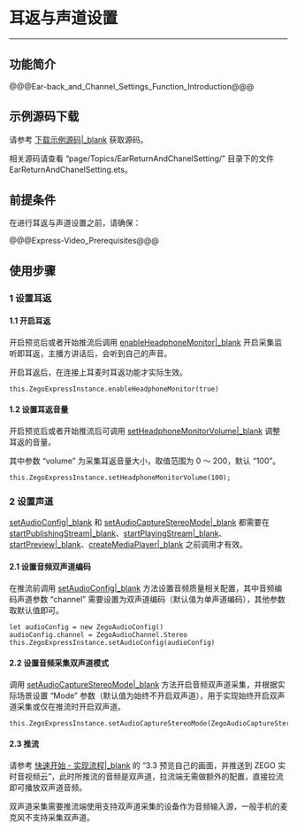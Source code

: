 # 耳返与声道设置

- - -

## 功能简介

@@@Ear-back_and_Channel_Settings_Function_Introduction@@@

## 示例源码下载

请参考 [下载示例源码\|_blank](!DownloadDemo/DownloadDemo) 获取源码。

相关源码请查看 “page/Topics/EarReturnAndChanelSetting/” 目录下的文件 EarReturnAndChanelSetting.ets。

## 前提条件

在进行耳返与声道设置之前，请确保：

@@@Express-Video_Prerequisites@@@

## 使用步骤

### 1 设置耳返

#### 1.1 开启耳返

开启预览后或者开始推流后调用 [enableHeadphoneMonitor\|_blank](/unique-api/express-video-sdk/zh/ets_ohos/classes/_zegoexpressengine_.zegoexpressengine.html#enableheadphonemonitor) 开启采集监听即耳返，主播方讲话后，会听到自己的声音。

<div class = 'mk-hint'>

开启耳返后，在连接上耳麦时耳返功能才实际生效。
</div>

```ets
this.ZegoExpressInstance.enableHeadphoneMonitor(true)
```

#### 1.2 设置耳返音量

开启预览后或者开始推流后可调用 [setHeadphoneMonitorVolume\|_blank](/unique-api/express-video-sdk/zh/ets_ohos/classes/_zegoexpressengine_.zegoexpressengine.html#setheadphonemonitorvolume) 调整耳返的音量。

其中参数 “volume” 为采集耳返音量大小，取值范围为 0 ～ 200，默认 “100”。

```ets
this.ZegoExpressInstance.setHeadphoneMonitorVolume(100);
```

### 2 设置声道

<div class="mk-warning">

[setAudioConfig\|_blank](/unique-api/express-video-sdk/zh/ets_ohos/classes/_zegoexpressengine_.zegoexpressengine.html#setaudioconfig) 和 [setAudioCaptureStereoMode\|_blank](/unique-api/express-video-sdk/zh/ets_ohos/classes/_zegoexpressengine_.zegoexpressengine.html#setaudiocapturestereomode) 都需要在 [startPublishingStream\|_blank](/unique-api/express-video-sdk/zh/ets_ohos/classes/_zegoexpressengine_.zegoexpressengine.html#startpublishingstream)、[startPlayingStream\|_blank](/unique-api/express-video-sdk/zh/ets_ohos/classes/_zegoexpressengine_.zegoexpressengine.html#startplayingstream)、[startPreview\|_blank](/unique-api/express-video-sdk/zh/ets_ohos/classes/_zegoexpressengine_.zegoexpressengine.html#startpreview)、[createMediaPlayer\|_blank](/unique-api/express-video-sdk/zh/ets_ohos/classes/_zegoexpressengine_.zegoexpressengine.html#createmediaplayer) 之前调用才有效。 
</div>

#### 2.1 设置音频双声道编码

在推流前调用 [setAudioConfig\|_blank](/unique-api/express-video-sdk/zh/ets_ohos/classes/_zegoexpressengine_.zegoexpressengine.html#setaudioconfig) 方法设置音频质量相关配置，其中音频编码声道参数 “channel” 需要设置为双声道编码（默认值为单声道编码），其他参数取默认值即可。

```ets
let audioConfig = new ZegoAudioConfig()
audioConfig.channel = ZegoAudioChannel.Stereo
this.ZegoExpressInstance.setAudioConfig(audioConfig)
```

#### 2.2 设置音频采集双声道模式

调用 [setAudioCaptureStereoMode\|_blank](/unique-api/express-video-sdk/zh/ets_ohos/classes/_zegoexpressengine_.zegoexpressengine.html#setaudiocapturestereomode) 方法开启音频双声道采集，并根据实际场景设置 “Mode” 参数（默认值为始终不开启双声道），用于实现始终开启双声道采集或仅在推流时开启双声道。

```ets
this.ZegoExpressInstance.setAudioCaptureStereoMode(ZegoAudioCaptureStereoMode.Always);
```

#### 2.3 推流

请参考 [快速开始 - 实现流程\|_blank](!Integration/Solution_Implementation#3_3) 的 “3.3 预览自己的画面，并推送到 ZEGO 实时音视频云”，此时所推流的音频是双声道，拉流端无需做额外的配置，直接拉流即可播放双声道音频。

<div class="mk-hint">

双声道采集需要推流端使用支持双声道采集的设备作为音频输入源，一般手机的麦克风不支持采集双声道。
</div>

